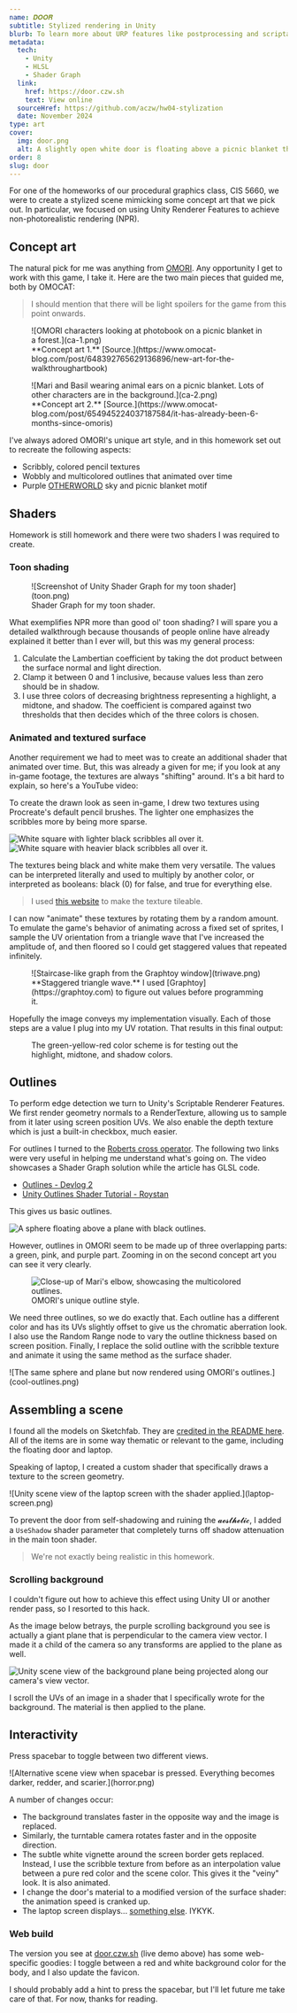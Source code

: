 ```yaml
---
name: 𝑫𝑶𝑶𝑹
subtitle: Stylized rendering in Unity
blurb: To learn more about URP features like postprocessing and scriptable Renderer Features, I made this little scene inspired by OMORI.
metadata:
  tech:
    - Unity
    - HLSL
    - Shader Graph
  link:
    href: https://door.czw.sh
    text: View online
  sourceHref: https://github.com/aczw/hw04-stylization
  date: November 2024
type: art
cover:
  img: door.png
  alt: A slightly open white door is floating above a picnic blanket that has food, a laptop, and a basket on it. The background is purple.
order: 8
slug: door
---
```



For one of the homeworks of our procedural graphics class, CIS 5660, we were to create a stylized scene mimicking some concept art that we pick out. In particular, we focused on using Unity Renderer Features to achieve non-photorealistic rendering (NPR).

## Concept art

The natural pick for me was anything from [OMORI](https://www.omori-game.com/). Any opportunity I get to work with this game, I take it. Here are the two main pieces that guided me, both by OMOCAT:

> I should mention that there will be light spoilers for the game from this point onwards.

<div class="grid gap-4 sm:grid-cols-2 bleed-wide">
  <figure>
    ![OMORI characters looking at photobook on a picnic blanket in a forest.](ca-1.png)
    <figcaption>
      **Concept art 1.**
      [Source.](https://www.omocat-blog.com/post/648392765629136896/new-art-for-the-walkthroughartbook)
    </figcaption>
  </figure>

  <figure>
    ![Mari and Basil wearing animal ears on a picnic blanket. Lots of other characters are in the
    background.](ca-2.png)
    <figcaption>
      **Concept art 2.**
      [Source.](https://www.omocat-blog.com/post/654945224037187584/it-has-already-been-6-months-since-omoris)
    </figcaption>
  </figure>
</div>

I've always adored OMORI's unique art style, and in this homework set out to recreate the following aspects:

- Scribbly, colored pencil textures
- Wobbly and multicolored outlines that animated over time
- Purple [OTHERWORLD](https://omori.wiki/Otherworld) sky and picnic blanket motif

## Shaders

Homework is still homework and there were two shaders I was required to create.

### Toon shading

<figure class="bleed-wide">
  ![Screenshot of Unity Shader Graph for my toon shader](toon.png)
  <figcaption>Shader Graph for my toon shader.</figcaption>
</figure>

What exemplifies NPR more than good ol' toon shading? I will spare you a detailed walkthrough because thousands of people online have already explained it better than I ever will, but this was my general process:

1. Calculate the Lambertian coefficient by taking the dot product between the surface normal and light direction.
2. Clamp it between 0 and 1 inclusive, because values less than zero should be in shadow.
3. I use three colors of decreasing brightness representing a highlight, a midtone, and shadow. The coefficient is compared against two thresholds that then decides which of the three colors is chosen.

### Animated and textured surface

Another requirement we had to meet was to create an additional shader that animated over time. But, this was already a given for me; if you look at any in-game footage, the textures are always "shifting" around. It's a bit hard to explain, so here's a YouTube video:

<div class="bleed-wide">
  <div class="overflow-hidden rounded-xl">
    <YouTube id="https://youtu.be/2D1VBDjamoA" posterQuality="high" params="start=182" />
  </div>
</div>

To create the drawn look as seen in-game, I drew two textures using Procreate's default pencil brushes. The lighter one emphasizes the scribbles more by being more sparse.

<div class="mx-auto grid max-w-[500px] grid-cols-2 gap-4">
  <Image
    src={import("tex-light.png")}
    alt="White square with lighter black scribbles all over it."
  />
  <Image
    src={import("tex-heavy.png")}
    alt="White square with heavier black scribbles all over it."
  />
</div>

The textures being black and white make them very versatile. The values can be interpreted literally and used to multiply by another color, or interpreted as booleans: black (0) for false, and true for everything else.

> I used [this website](https://www.imgonline.com.ua/eng/make-seamless-texture.php) to make the texture tileable.

I can now "animate" these textures by rotating them by a random amount. To emulate the game's behavior of animating across a fixed set of sprites, I sample the UV orientation from a triangle wave that I've increased the amplitude of, and then floored so I could get staggered values that repeated infinitely.

<figure class="mx-auto max-w-[500px]">
  ![Staircase-like graph from the Graphtoy window](triwave.png)
  <figcaption>
    **Staggered triangle wave.** I used [Graphtoy](https://graphtoy.com) to figure out values before
    programming it.
  </figcaption>
</figure>

Hopefully the image conveys my implementation visually. Each of those steps are a value I plug into my UV rotation. That results in this final output:

<figure>
  <VideoGif content={{ collection: "projects", folder: "door" }} name="door-anim-tex" hasWebM />
  <figcaption>
    The green-yellow-red color scheme is for testing out the highlight, midtone, and shadow colors.
  </figcaption>
</figure>

## Outlines

To perform edge detection we turn to Unity's Scriptable Renderer Features. We first render geometry normals to a RenderTexture, allowing us to sample from it later using screen position UVs. We also enable the depth texture which is just a built-in checkbox, much easier.

For outlines I turned to the [Roberts cross operator](https://en.wikipedia.org/wiki/Roberts_cross). The following two links were very useful in helping me understand what's going on. The video showcases a Shader Graph solution while the article has GLSL code.

- [Outlines - Devlog 2](https://www.youtube.com/watch?v=LMqio9NsqmM)
- [Unity Outlines Shader Tutorial - Roystan](https://roystan.net/articles/outline-shader/)

This gives us basic outlines.

![A sphere floating above a plane with black outlines.](basic-outlines.png)

However, outlines in OMORI seem to be made up of three overlapping parts: a green, pink, and purple part. Zooming in on the second concept art you can see it very clearly.

<figure class="mx-auto max-w-[400px]">
  <Image
    src={import("outline-example.png")}
    alt="Close-up of Mari's elbow, showcasing the multicolored outlines."
  />
  <figcaption>OMORI's unique outline style.</figcaption>
</figure>

We need three outlines, so we do exactly that. Each outline has a different color and has its UVs slightly offset to give us the chromatic aberration look. I also use the Random Range node to vary the outline thickness based on screen position. Finally, I replace the solid outline with the scribble texture and animate it using the same method as the surface shader.

<div class="bleed-wide">
  ![The same sphere and plane but now rendered using OMORI's outlines.](cool-outlines.png)
</div>

## Assembling a scene

I found all the models on Sketchfab. They are [credited in the README here](https://github.com/aczw/hw04-stylization/tree/main?tab=readme-ov-file#5-create-a-scene). All of the items are in some way thematic or relevant to the game, including the floating door and laptop.

Speaking of laptop, I created a custom shader that specifically draws a texture to the screen geometry.

<div class="bleed-wide">
  ![Unity scene view of the laptop screen with the shader applied.](laptop-screen.png)
</div>

To prevent the door from self-shadowing and ruining the <span aria-label="aesthetic">𝓪𝓮𝓼𝓽𝓱𝓮𝓽𝓲𝓬</span>, I added a `UseShadow` shader parameter that completely turns off shadow attenuation in the main toon shader.

> We're not exactly being realistic in this homework.

### Scrolling background

I couldn't figure out how to achieve this effect using Unity UI or another render pass, so I resorted to this hack.

As the image below betrays, the purple scrolling background you see is actually a giant plane that is perpendicular to the camera view vector. I made it a child of the camera so any transforms are applied to the plane as well.

![Unity scene view of the background plane being projected along our camera's view vector.](bg-hack.png)

I scroll the UVs of an image in a shader that I specifically wrote for the background. The material is then applied to the plane.

## Interactivity

Press spacebar to toggle between two different views.

<div class="bleed-wide">
  ![Alternative scene view when spacebar is pressed. Everything becomes darker, redder, and
  scarier.](horror.png)
</div>

A number of changes occur:

- The background translates faster in the opposite way and the image is replaced.
- Similarly, the turntable camera rotates faster and in the opposite direction.
- The subtle white vignette around the screen border gets replaced. Instead, I use the scribble texture from before as an interpolation value between a pure red color and the scene color. This gives it the "veiny" look. It is also animated.
- I change the door's material to a modified version of the surface shader: the animation speed is cranked up.
- The laptop screen displays... [something else](https://github.com/aczw/hw04-stylization/blob/main/Assets/Textures/othermari.jpg). IYKYK.

### Web build

The version you see at [door.czw.sh](https://door.czw.sh) (live demo above) has some web-specific goodies: I toggle between a red and white background color for the body, and I also update the favicon.

I should probably add a hint to press the spacebar, but I'll let future me take care of that. For now, thanks for reading.
